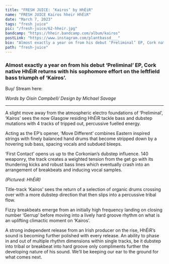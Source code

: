 ---
title: "FRESH JUICE: ‘Kairos’ by HhÉiR"
name: "FRESH JUICE Kairos hheir HhÉiR"
date: "March 7, 2023"
tags: "fresh juice"
pic: "/fresh-juice/62-hheir.jpg"
bandcamp: "https://hheir.bandcamp.com/album/kairos"
postLink: "https://www.instagram.com/plantbassd___"
bio: "Almost exactly a year on from his debut ‘Preliminal’ EP, Cork native HhÉiR returns with his sophomore effort on the leftfield bass triumph of ‘Kairos’."
path: "fresh-juice"
---

### Almost exactly a year on from his debut ‘Preliminal’ EP, Cork native HhÉiR returns with his sophomore effort on the leftfield bass triumph of ‘Kairos’.

Buy/ Stream here: <HoverLink url="hheir.bandcamp.com/album/kairos" inline external />

<Picture src="/fresh-juice/62-kairos.jpg" alt="Kairos album art" size={1200} />
<i className="smallText">Words by Oisín Campbell/ Design by Michael Savage</i>

<hr />

A slight move away from the atmospheric electro foundations of ‘Preliminal’, ‘Kairos’ sees the now Glasgow residing HhÉiR tackle bass and dubstep mutations with 4 tracks of tripped out, percussive fuelled energy.

Acting as the EP’s opener, ‘Move Different’ combines Eastern inspired strings with finely balanced hand drums that become stripped down by a hovering sub bass, spacing vocals and subdued bleeps.

‘First Contact’ opens us up to the Corkonian’s dubstep influence. 140 weaponry, the track creates a weighted tension from the get go with its thundering kicks and robust bass lines which eventually crash into an arrangement of breakbeats and inducing vocal samples.

<Picture src="/fresh-juice/20-hheir.jpg" alt="HhÉiR cover pic" size={1200} />
<i className="smallText">(Pictured: HhÉiR)</i>

Title-track ‘Kairos’ sees the return of a selection of organic drums crossing over with a more dubstep direction that then slips into a percussive tribal flow.

Fizzy breakbeats emerge from an initially high frequency landing on closing number ‘Gerrup’ before moving into a lively hard groove rhythm on what is an uplifting climactic moment on ‘Kairos’.

A strong independent release from an Irish producer on the rise, HhÉiR’s sound is becoming further polished with every release. An ability to phase in and out of multiple rhythm dimensions within single tracks, be it dubstep into tribal or breakbeat into hard groove only compliments further the developing nature of his sound. We’ll be keeping our ear to the ground for what comes next.
